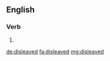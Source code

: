 ==English==

===Verb===
{{head|en}}

# {{en-past of|disleave}}

[[de:disleaved]]
[[fa:disleaved]]
[[mg:disleaved]]